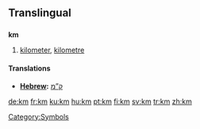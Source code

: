 {{see|.km}}

==Translingual==

==={{abbreviation}}===
'''km'''

# [[kilometer]], [[kilometre]]

====Translations====
*'''[[Hebrew]]: ''' [[ק”מ]]

[[Category:Symbols]]

[[de:km]]
[[fr:km]]
[[ku:km]]
[[hu:km]]
[[pt:km]]
[[fi:km]]
[[sv:km]]
[[tr:km]]
[[zh:km]]